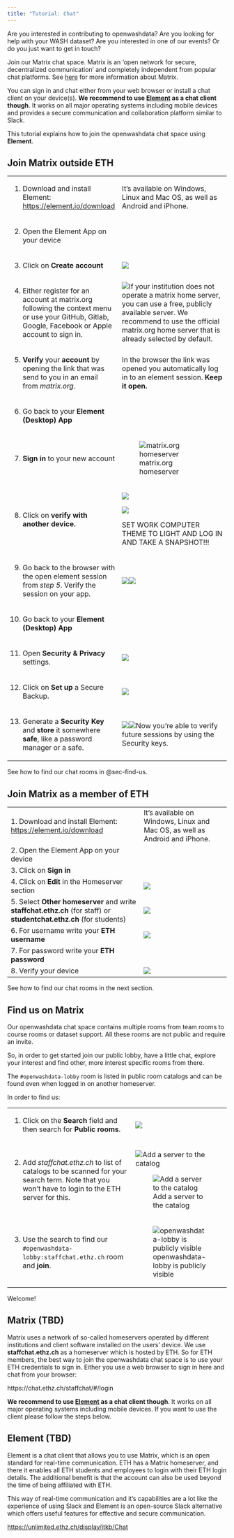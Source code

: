 ```yaml
---
title: "Tutorial: Chat"
---
```


Are you interested in contributing to openwashdata? Are you looking for help with your WASH dataset? Are you interested in one of our events? Or do you just want to get in touch?

Join our Matrix chat space. Matrix is an 'open network for secure, decentralized communication' and completely independent from popular chat platforms. See [here](https://link-to-description.com) for more information about Matrix.

You can sign in and chat either from your web browser or install a chat client on your device(s). **We recommend to use [Element](https://matrix.org/ecosystem/clients/element/) as a chat client though**. It works on all major operating systems including mobile devices and provides a secure communication and collaboration platform similar to Slack.

This tutorial explains how to join the openwashdata chat space using **Element**.

## Join Matrix outside ETH {#sec-join-outside-eth}

+-------------------------------------------------------------------------------------------------------------------------------------------------------+-------------------------------------------------------------------------------------------------------------------------------------------------------------------------------------------------------------------------------------------------+
| 1.  Download and install Element: <https://element.io/download>                                                                                       | It's available on Windows, Linux and Mac OS, as well as Android and iPhone.                                                                                                                                                                     |
+-------------------------------------------------------------------------------------------------------------------------------------------------------+-------------------------------------------------------------------------------------------------------------------------------------------------------------------------------------------------------------------------------------------------+
| 2.  Open the Element App on your device                                                                                                               |                                                                                                                                                                                                                                                 |
+-------------------------------------------------------------------------------------------------------------------------------------------------------+-------------------------------------------------------------------------------------------------------------------------------------------------------------------------------------------------------------------------------------------------+
| 3.  Click on **Create account**                                                                                                                       | ![](images/element-signin.png)                                                                                                                                                                                                                  |
+-------------------------------------------------------------------------------------------------------------------------------------------------------+-------------------------------------------------------------------------------------------------------------------------------------------------------------------------------------------------------------------------------------------------+
| 4.  Either register for an account at matrix.org following the context menu or use your GitHub, Gitlab, Google, Facebook or Apple account to sign in. | ![](images/element-homeserver-matrix.png)If your institution does not operate a matrix home server, you can use a free, publicly available server. We recommend to use the official matrix.org home server that is already selected by default. |
+-------------------------------------------------------------------------------------------------------------------------------------------------------+-------------------------------------------------------------------------------------------------------------------------------------------------------------------------------------------------------------------------------------------------+
| 5.  **Verify** your **account** by opening the link that was send to you in an email from *matrix.org*.                                               | In the browser the link was opened you automatically log in to an element session. **Keep it open.**                                                                                                                                            |
+-------------------------------------------------------------------------------------------------------------------------------------------------------+-------------------------------------------------------------------------------------------------------------------------------------------------------------------------------------------------------------------------------------------------+
| 6.  Go back to your **Element (Desktop) App**                                                                                                         |                                                                                                                                                                                                                                                 |
+-------------------------------------------------------------------------------------------------------------------------------------------------------+-------------------------------------------------------------------------------------------------------------------------------------------------------------------------------------------------------------------------------------------------+
| 7.  **Sign in** to your new account                                                                                                                   | ![matrix.org homeserver](images/element-homeserver.png)                                                                                                                                                                                         |
+-------------------------------------------------------------------------------------------------------------------------------------------------------+-------------------------------------------------------------------------------------------------------------------------------------------------------------------------------------------------------------------------------------------------+
| 8.  Click on **verify with another device.**                                                                                                          | ![](images/element-verify-desktop-1.png)                                                                                                                                                                                                        |
|                                                                                                                                                       |                                                                                                                                                                                                                                                 |
|                                                                                                                                                       | ![](images/verify-device-1.png)                                                                                                                                                                                                                 |
|                                                                                                                                                       |                                                                                                                                                                                                                                                 |
|                                                                                                                                                       | SET WORK COMPUTER THEME TO LIGHT AND LOG IN AND TAKE A SNAPSHOT!!!                                                                                                                                                                              |
+-------------------------------------------------------------------------------------------------------------------------------------------------------+-------------------------------------------------------------------------------------------------------------------------------------------------------------------------------------------------------------------------------------------------+
| 9.  Go back to the browser with the open element session from *step 5*. Verify the session on your app.                                               | ![](images/element-verify-browser-1.png)![](images/element-verify-browser-2.png)                                                                                                                                                                |
+-------------------------------------------------------------------------------------------------------------------------------------------------------+-------------------------------------------------------------------------------------------------------------------------------------------------------------------------------------------------------------------------------------------------+
| 10. Go back to your **Element (Desktop)** **App**                                                                                                     |                                                                                                                                                                                                                                                 |
+-------------------------------------------------------------------------------------------------------------------------------------------------------+-------------------------------------------------------------------------------------------------------------------------------------------------------------------------------------------------------------------------------------------------+
| 11. Open **Security & Privacy** settings.                                                                                                             | ![](images/element-dropdown-cut.png)                                                                                                                                                                                                            |
+-------------------------------------------------------------------------------------------------------------------------------------------------------+-------------------------------------------------------------------------------------------------------------------------------------------------------------------------------------------------------------------------------------------------+
| 12. Click on **Set up** a Secure Backup.                                                                                                              | ![](images/element-keys-1.png)                                                                                                                                                                                                                  |
+-------------------------------------------------------------------------------------------------------------------------------------------------------+-------------------------------------------------------------------------------------------------------------------------------------------------------------------------------------------------------------------------------------------------+
| 13. Generate a **Security Key** and **store** it somewhere **safe**, like a password manager or a safe.                                               | ![](images/element-keys-2.png)![](images/element-keys-3.png)Now you're able to verify future sessions by using the Security keys.                                                                                                               |
+-------------------------------------------------------------------------------------------------------------------------------------------------------+-------------------------------------------------------------------------------------------------------------------------------------------------------------------------------------------------------------------------------------------------+

See how to find our chat rooms in @sec-find-us.

## Join Matrix as a member of ETH {#sec-join-eth}

+-----------------------------------------------------------------------------------------------------------------------+-----------------------------------------------------------------------------+
| 1\. Download and install Element: <https://element.io/download>                                                       | It's available on Windows, Linux and Mac OS, as well as Android and iPhone. |
+-----------------------------------------------------------------------------------------------------------------------+-----------------------------------------------------------------------------+
| 2\. Open the Element App on your device                                                                               |                                                                             |
+-----------------------------------------------------------------------------------------------------------------------+-----------------------------------------------------------------------------+
| 3\. Click on **Sign in**                                                                                              |                                                                             |
+-----------------------------------------------------------------------------------------------------------------------+-----------------------------------------------------------------------------+
| 4\. Click on **Edit** in the Homeserver section                                                                       | ![](images/element-eth-homeserver.png)                                      |
+-----------------------------------------------------------------------------------------------------------------------+-----------------------------------------------------------------------------+
| 5\. Select **Other homeserver** and write **staffchat.ethz.ch** (for staff) or **studentchat.ethz.ch** (for students) | ![](images/element-eth-homeserver-2.png)                                    |
+-----------------------------------------------------------------------------------------------------------------------+-----------------------------------------------------------------------------+
| 6\. For username write your **ETH username**                                                                          | ![](images/element-eth-sign-in.png)                                         |
+-----------------------------------------------------------------------------------------------------------------------+-----------------------------------------------------------------------------+
| 7\. For password write your **ETH password**                                                                          |                                                                             |
+-----------------------------------------------------------------------------------------------------------------------+-----------------------------------------------------------------------------+
| 8\. Verify your device                                                                                                | ![](images/element-eth-verify.png)                                          |
+-----------------------------------------------------------------------------------------------------------------------+-----------------------------------------------------------------------------+

See how to find our chat rooms in the next section.

## Find us on Matrix {#sec-find-us}

Our openwashdata chat space contains multiple rooms from team rooms to course rooms or dataset support. All these rooms are not public and require an invite.

So, in order to get started join our public lobby, have a little chat, explore your interest and find other, more interest specific rooms from there.

The `#openwashdata-lobby` room is listed in public room catalogs and can be found even when logged in on another homeserver.

In order to find us:

+---------------------------------------------------------------------------------------------------------------------------------------------------+--------------------------------------------------------------------------+
| 1.  Click on the **Search** field and then search for **Public rooms**.                                                                           | ![](images/element-search.png)                                           |
+---------------------------------------------------------------------------------------------------------------------------------------------------+--------------------------------------------------------------------------+
| 2.  Add *staffchat.ethz.ch* to list of catalogs to be scanned for your search term. Note that you won't have to login to the ETH server for this. | ![](images/element-add-catalog-1.png){alt="Add a server to the catalog"} |
|                                                                                                                                                   |                                                                          |
|                                                                                                                                                   | ![Add a server to the catalog](images/element-add-catalog-2.png)         |
+---------------------------------------------------------------------------------------------------------------------------------------------------+--------------------------------------------------------------------------+
| 3.  Use the search to find our `#openwashdata-lobby:staffchat.ethz.ch` room and **join**.                                                         | ![openwashdata-lobby is publicly visible](images/element-lobby.png)      |
+---------------------------------------------------------------------------------------------------------------------------------------------------+--------------------------------------------------------------------------+

Welcome!

## Matrix (TBD)

Matrix uses a network of so-called homeservers operated by different institutions and client software installed on the users' device. We use **staffchat.ethz.ch** as a homeserver which is hosted by ETH. So for ETH members, the best way to join the openwashdata chat space is to use your ETH credentials to sign in. Either you use a web browser to sign in here and chat from your browser:

https://chat.ethz.ch/staffchat/#/login

**We recommend to use [Element](https://matrix.org/ecosystem/clients/element/) as a chat client though**. It works on all major operating systems including mobile devices. If you want to use the client please follow the steps below.

## Element (TBD)

Element is a chat client that allows you to use Matrix, which is an open standard for real-time communication. ETH has a Matrix homeserver, and there it enables all ETH students and employees to login with their ETH login details. The additional benefit is that the account can also be used beyond the time of being affiliated with ETH.

This way of real-time communication and it's capabilities are a lot like the experience of using Slack and Element is an open-source Slack alternative which offers useful features for effective and secure communication.

<https://unlimited.ethz.ch/display/itkb/Chat>
